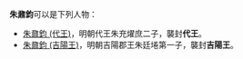 '''朱鼐鈞'''可以是下列人物：
* [[朱鼐鈞_(代王)|朱鼐鈞 (代王)]]，明朝代王朱充燿庶二子，襲封'''代王'''。
* [[朱鼐鈞_(吉陽王)|朱鼐鈞 (吉陽王)]]，明朝吉陽郡王朱廷埢第一子，襲封'''吉陽王'''。

{{disambig|N鼐鈞|Cat=三字朱姓人名消歧义}}